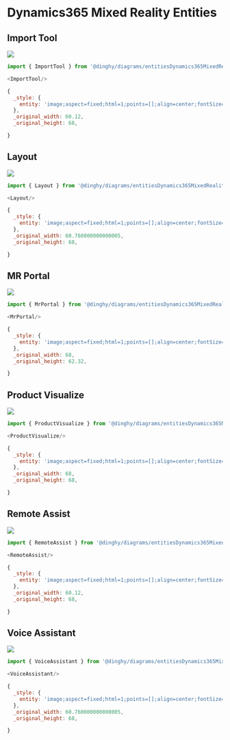 
# Dynamics365 Mixed Reality Entities


## Import Tool

<Tabs>
  <TabItem value="Preview">

![](./import-tool.png#drawio)

  </TabItem>
  <TabItem value="Usage">
    
```js
import { ImportTool } from '@dinghy/diagrams/entitiesDynamics365MixedReality'

<ImportTool/>
```

  </TabItem>
  <TabItem value="Definition">
    
```js
{
  _style: {
    entity: 'image;aspect=fixed;html=1;points=[];align=center;fontSize=12;image=img/lib/dynamics365/ImportTool.svg;strokeColor=none;',
  },
  _original_width: 60.12,
  _original_height: 68,

}
```

  </TabItem>
</Tabs>


## Layout

<Tabs>
  <TabItem value="Preview">

![](./layout.png#drawio)

  </TabItem>
  <TabItem value="Usage">
    
```js
import { Layout } from '@dinghy/diagrams/entitiesDynamics365MixedReality'

<Layout/>
```

  </TabItem>
  <TabItem value="Definition">
    
```js
{
  _style: {
    entity: 'image;aspect=fixed;html=1;points=[];align=center;fontSize=12;image=img/lib/dynamics365/Layout.svg;strokeColor=none;',
  },
  _original_width: 60.760000000000005,
  _original_height: 68,

}
```

  </TabItem>
</Tabs>


## MR Portal

<Tabs>
  <TabItem value="Preview">

![](./mr-portal.png#drawio)

  </TabItem>
  <TabItem value="Usage">
    
```js
import { MrPortal } from '@dinghy/diagrams/entitiesDynamics365MixedReality'

<MrPortal/>
```

  </TabItem>
  <TabItem value="Definition">
    
```js
{
  _style: {
    entity: 'image;aspect=fixed;html=1;points=[];align=center;fontSize=12;image=img/lib/dynamics365/MRPortal.svg;strokeColor=none;',
  },
  _original_width: 68,
  _original_height: 62.32,

}
```

  </TabItem>
</Tabs>


## Product Visualize

<Tabs>
  <TabItem value="Preview">

![](./product-visualize.png#drawio)

  </TabItem>
  <TabItem value="Usage">
    
```js
import { ProductVisualize } from '@dinghy/diagrams/entitiesDynamics365MixedReality'

<ProductVisualize/>
```

  </TabItem>
  <TabItem value="Definition">
    
```js
{
  _style: {
    entity: 'image;aspect=fixed;html=1;points=[];align=center;fontSize=12;image=img/lib/dynamics365/ProductVisualize.svg;strokeColor=none;',
  },
  _original_width: 68,
  _original_height: 68,

}
```

  </TabItem>
</Tabs>


## Remote Assist

<Tabs>
  <TabItem value="Preview">

![](./remote-assist.png#drawio)

  </TabItem>
  <TabItem value="Usage">
    
```js
import { RemoteAssist } from '@dinghy/diagrams/entitiesDynamics365MixedReality'

<RemoteAssist/>
```

  </TabItem>
  <TabItem value="Definition">
    
```js
{
  _style: {
    entity: 'image;aspect=fixed;html=1;points=[];align=center;fontSize=12;image=img/lib/dynamics365/RemoteAssist.svg;strokeColor=none;',
  },
  _original_width: 60.12,
  _original_height: 68,

}
```

  </TabItem>
</Tabs>


## Voice Assistant

<Tabs>
  <TabItem value="Preview">

![](./voice-assistant.png#drawio)

  </TabItem>
  <TabItem value="Usage">
    
```js
import { VoiceAssistant } from '@dinghy/diagrams/entitiesDynamics365MixedReality'

<VoiceAssistant/>
```

  </TabItem>
  <TabItem value="Definition">
    
```js
{
  _style: {
    entity: 'image;aspect=fixed;html=1;points=[];align=center;fontSize=12;image=img/lib/dynamics365/VoiceAssistant.svg;strokeColor=none;',
  },
  _original_width: 60.760000000000005,
  _original_height: 68,

}
```

  </TabItem>
</Tabs>


